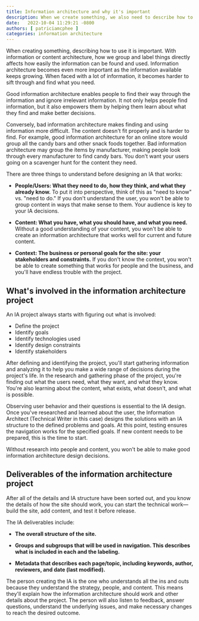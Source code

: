 ```yaml
---
title: Information architecture and why it's important
description: When we create something, we also need to describe how to use it. With information architecture, how we group and label things directly affect how easily the information can be found and used. Information architecture becomes even more important as the information available keeps growing. When faced with a lot of information, it becomes harder to sift through and find what you need.
date:   2022-10-04 11:29:21 -0800
authors: [ patriciamcphee ]
categories: information architecture
---
```



When creating something, describing how to use it is important. With information or content architecture, how we group and label things directly affects how easily the information can be found and used. Information architecture becomes even more important as the information available keeps growing. When faced with a lot of information, it becomes harder to sift through and find what you need.

<!--truncate-->

Good information architecture enables people to find their way through the information and ignore irrelevant information. It not only helps people find information, but it also empowers them by helping them learn about what they find and make better decisions.

Conversely, bad information architecture makes finding and using information more difficult. The content doesn't fit properly and is harder to find. For example, good information architecture for an online store would group all the candy bars and other snack foods together. Bad information architecture may group the items by manufacturer, making people look through every manufacturer to find candy bars. You don't want your users going on a scavenger hunt for the content they need.

There are three things to understand before designing an IA that works:

- **People/Users: What they need to do, how they think, and what they already know.** To put it into perspective, think of this as "need to know" vs. "need to do." If you don't understand the user, you won't be able to group content in ways that make sense to them. Your audience is key to your IA decisions.

- **Content: What you have, what you should have, and what you need.** Without a good understanding of your content, you won't be able to create an information architecture that works well for current and future content.

- **Context: The business or personal goals for the site: your stakeholders and constraints.** If you don't know the context, you won't be able to create something that works for people and the business, and you'll have endless trouble with the project.

## What's involved in the information architecture project

An IA project always starts with figuring out what is involved:

- Define the project
- Identify goals
- Identify technologies used
- Identify design constraints
- Identify stakeholders

After defining and identifying the project, you'll start gathering information and analyzing it to help you make a wide range of decisions during the project's life. In the research and gathering phase of the project, you're finding out what the users need, what they want, and what they know. You're also learning about the content, what exists, what doesn't, and what is possible.

Observing user behavior and their questions is essential to the IA design. Once you've researched and learned about the user, the Information Architect (Technical Writer in this case) designs the solutions with an IA structure to the defined problems and goals. At this point, testing ensures the navigation works for the specified goals. If new content needs to be prepared, this is the time to start.

Without research into people and content, you won't be able to make good information architecture design decisions.

## Deliverables of the information architecture project

After all of the details and IA structure have been sorted out, and you know the details of how the site should work, you can start the technical work—build the site, add content, and test it before release.

The IA deliverables include:

- **The overall structure of the site.**

- **Groups and subgroups that will be used in navigation. This describes what is included in each and the labeling.**

- **Metadata that describes each page/topic, including keywords, author, reviewers, and date (last modified).**

The person creating the IA is the one who understands all the ins and outs because they understand the strategy, people, and content. This means they'll explain how the information architecture should work and other details about the project. The person will also listen to feedback, answer questions, understand the underlying issues, and make necessary changes to reach the desired outcome.